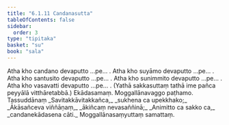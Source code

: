```yaml
---
title: "6.1.11 Candanasutta"
tableOfContents: false
sidebar:
  order: 3
type: "tipitaka"
basket: "su"
book: "sala"
---
```



<DynamicBreadcrumb />

<Division number="342" book="sala">

<Paragraph number="1463" book="sala">
Atha kho candano devaputto …pe… .
</Paragraph>

<Paragraph number="1464" book="sala">
Atha kho suyāmo devaputto …pe… .
</Paragraph>

<Paragraph number="1465" book="sala">
Atha kho santusito devaputto …pe… .
</Paragraph>

<Paragraph number="1466" book="sala">
Atha kho sunimmito devaputto …pe… .
</Paragraph>

<Paragraph number="1467" book="sala">
Atha kho vasavatti devaputto …pe… .
</Paragraph>

<Paragraph number="1468" book="sala">
(Yathā sakkasuttaṃ tathā ime pañca peyyālā vitthāretabbā.)

</Paragraph>
</Division>

<Paragraph number="1469" type="center" book="sala">
Ekādasamaṃ.



</Paragraph>

<Paragraph number="1470" type="center" book="sala">
Moggallānavaggo paṭhamo.



</Paragraph>

<Paragraph number="1471" type="center" book="sala">
Tassuddānaṃ


</Paragraph>

<Paragraph number="1472" type="verses" book="sala">
_Savitakkāvitakkañca,_  
_sukhena ca upekkhako;_  
_Ākāsañceva viññāṇaṃ,_  
_ākiñcaṃ nevasaññinā;_  
_Animitto ca sakko ca,_  
_candanekādasena cāti._  


</Paragraph>

<Paragraph number="1473" type="center" book="sala">
Moggallānasaṃyuttaṃ samattaṃ.
</Paragraph>